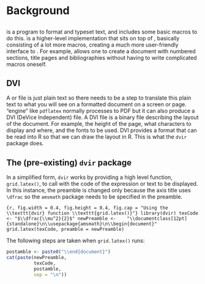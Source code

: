 \newpage{}

# Background

## \TeX{}

\TeX{} is a program to format and typeset text, and includes some basic macros to do this. \LaTeX{} is a higher-level implementation that sits on top of \TeX{}, basically consisting of a lot more macros, creating a much more user-friendly interface to \TeX{}. For example, \LaTeX{} allows one to create a document with numbered sections, title pages and bibliographies without having to write complicated \TeX{} macros oneself.

## DVI

A \TeX{} or \LaTeX{} file is just plain text so there needs to be a step to translate this plain text to what you will see on a formatted document on a screen or page. \TeX{} "engine" like `pdflatex` normally processes \TeX{} to PDF but it can also produce a DVI (DeVice Independent) file. A DVI file is a binary file describing the layout of the document. For example, the height of the page, what characters to display and where, and the fonts to be used. DVI provides a format that can be read into R so that we can draw the \TeX{} layout in R. This is what the `dvir` package does.

<!---
Explain DVI more here (and less in next section explaining dvir packages)

A DVI file describes the visual layout of the document to produce but is not specific to any type of output file (PDF, HTML, etc.)

--->

## The (pre-existing) `dvir` package {#dvirDesc}

<!---
(not sure how to make clear this is all stuff that was in 'dvir' before any of my work (and the fact I didn't change any of this high level stuff))  

DVIR BACKGROUND INFO (CHECK IF IT IS COVERED BELOW):
  Font sweep (check if this bit is added):
    run through the DVI file, identify all the fonts used, and find and record the font file locations on the system.

  The purpose of `definePDFFont()` is to do a sweep of the DVI file from `grid.latex()` looking for all fonts required, before recording the font names in the font config file, searching the relevant directories for the font files and encoding the fonts. A variable `fonts` is saved with all this information. The further sweeps over the DVI file to determine the bounding box of each character and thus entire image, and to create grid grobs and viewports each redundantly called `definePDFFont()` rather than referring to the already existing variable `fonts` from the first sweep.
--->

In a simplified form, `dvir` works by providing a high level function, `grid.latex()`, to call with the \TeX{} code of the expression or text to be displayed. In this instance, the preamble is changed only because the axis title uses `\dfrac` so the `amsmath` package needs to be specified in the preamble.

<!---
This isn't the label from earlier! Either don't relate this to the label or redo the caption or redo the text
--->
```{r, fig.width = 0.4, fig.height = 0.4, fig.cap = "Using the \\texttt{dvir} function \\texttt{grid.latex()}"}
library(dvir)
texCode <- "$\\dfrac{\\mu^2}{2}$"
newPreamble <- 
  "\\documentclass[12pt]{standalone}\n\\usepackage{amsmath}\n\\begin{document}"
grid.latex(texCode, preamble = newPreamble)
```

The following steps are taken when `grid.latex()` runs:

\begin{enumerate}
  \item A \TeX{} document is created with the expression and a changeable default preamble and postamble.
\end{enumerate}
```{r, results = FALSE}
postamble <- paste0("\\end{document}")
cat(paste(newPreamble,
          texCode,
          postamble,
          sep = "\n"))
```
\begin{itemize}[noitemsep]
  \item[] \begin{verbatim}\documentclass[12pt]{standalone}\end{verbatim}
  \item[] \begin{verbatim}\usepackage{amsmath}\end{verbatim}
  \item[] \begin{verbatim}\begin{document}\end{verbatim} 
  \item[] \begin{verbatim}$\dfrac{\mu^2}{2}$\end{verbatim}
  \item[] \begin{verbatim}\end{document}\end{verbatim}
\end{itemize}

\begin{enumerate}
  \setcounter{enumi}{1}
  \item This TeX document is then processed using the local \TeX{} installation to create a DVI (DeVice Independent) file.
  \item The DVI file is read into R. As DVI files are binary they are not easily readable by humans but the \texttt{dvir} function \texttt{readDVI()} translates the DVI file into readable text. This is an extract of a DVI file after using \texttt{readDVI()}, stating the definition of a font and then "setting", that is, printing, a character "2".
\end{enumerate}

\begin{itemize}[noitemsep]
  \item[] \begin{verbatim}fnt_def_1    fontnum=15, checksum=2088458503, scale=524288,\end{verbatim}
  \item[] \begin{verbatim}             design=524288, fontname=cmr8\end{verbatim}
  \item[] \begin{verbatim}set_char_50  '2'\end{verbatim}
\end{itemize}

\begin{enumerate}
  \setcounter{enumi}{3}
  \item Three "sweeps" of the DVI file are completed to extract necessary information about what to display in R (and where and how to display it):
  \begin{itemize}
    \item Font sweep: Gather the names of all fonts used in the DVI file and locate the relevant font files on the local machine. The font information is stored in a R list as well as a \texttt{fontconfig} file.
    \item Metric sweep: To determine the overall bounding box (size) of the expression to display. This bounding box is used to create a \texttt{grid} viewport which can encompass the entire \TeX{} passed to \texttt{grid.latex()} expression using the native DVI coordinates.
    \item Grid sweep: Convert all text and symbols into \textit{grobs} (grid graphical objects) 
  \end{itemize}
  \item These grobs are then displayed in the R graphics device as per the \texttt{grid} package.
\end{enumerate}
